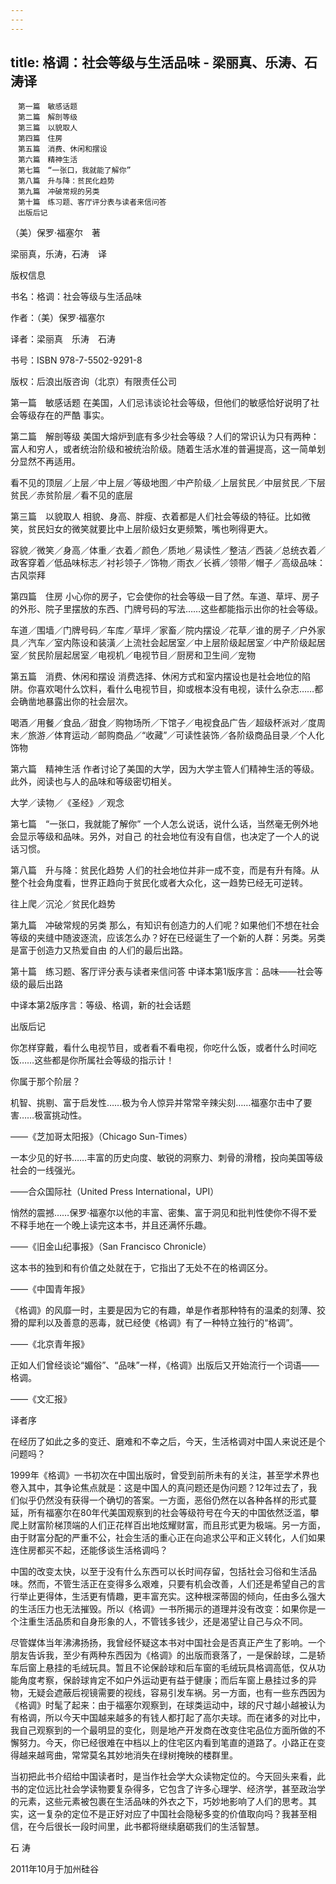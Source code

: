 ```yaml
---
---
---
```

title: 格调：社会等级与生活品味 - 梁丽真、乐涛、石涛译
---


```
　第一篇　敏感话题
　第二篇　解剖等级
　第三篇　以貌取人
　第四篇　住房
　第五篇　消费、休闲和摆设
　第六篇　精神生活
　第七篇　“一张口，我就能了解你”
　第八篇　升与降：贫民化趋势
　第九篇　冲破常规的另类
　第十篇　练习题、客厅评分表与读者来信问答
　出版后记
```






（美）保罗·福塞尔　著

梁丽真，乐涛，石涛　译





版权信息



书名：格调：社会等级与生活品味

作者：（美）保罗·福塞尔

译者：梁丽真　乐涛　石涛

书号：ISBN 978-7-5502-9291-8

版权：后浪出版咨询（北京）有限责任公司






第一篇　敏感话题 在美国，人们忌讳谈论社会等级，但他们的敏感恰好说明了社会等级存在的严酷 事实。

第二篇　解剖等级 美国大熔炉到底有多少社会等级？人们的常识认为只有两种：富人和穷人，或者统治阶级和被统治阶级。随着生活水准的普遍提高，这一简单划分显然不再适用。

看不见的顶层／上层／中上层／等级地图／中产阶级／上层贫民／中层贫民／下层贫民／赤贫阶层／看不见的底层

第三篇　以貌取人 相貌、身高、胖瘦、衣着都是人们社会等级的特征。比如微笑，贫民妇女的微笑就要比中上层阶级妇女更频繁，嘴也咧得更大。

容貌／微笑／身高／体重／衣着／颜色／质地／易读性／整洁／西装／总统衣着／政客穿着／低品味标志／衬衫领子／饰物／雨衣／长裤／领带／帽子／高级品味：古风崇拜

第四篇　住房 小心你的房子，它会使你的社会等级一目了然。车道、草坪、房子的外形、院子里摆放的东西、门牌号码的写法……这些都能指示出你的社会等级。

车道／围墙／门牌号码／车库／草坪／家畜／院内摆设／花草／谁的房子／户外家具／汽车／室内陈设和装潢／上流社会起居室／中上层阶级起居室／中产阶级起居室／贫民阶层起居室／电视机／电视节目／厨房和卫生间／宠物

第五篇　消费、休闲和摆设 消费选择、休闲方式和室内摆设也是社会地位的陷阱。你喜欢喝什么饮料，看什么电视节目，抑或根本没有电视，读什么杂志……都会确凿地暴露出你的社会层次。

喝酒／用餐／食品／甜食／购物场所／下馆子／电视食品广告／超级杯派对／度周末／旅游／体育运动／邮购商品／“收藏”／可读性装饰／各阶级商品目录／个人化饰物

第六篇　精神生活 作者讨论了美国的大学，因为大学主管人们精神生活的等级。此外，阅读也与人的品味和等级密切相关。

大学／读物／《圣经》／观念

第七篇　“一张口，我就能了解你” 一个人怎么说话，说什么话，当然毫无例外地会显示等级和品味。另外，对自己 的社会地位有没有自信，也决定了一个人的说话习惯。

第八篇　升与降：贫民化趋势 人们的社会地位并非一成不变，而是有升有降。从整个社会角度看，世界正趋向于贫民化或者大众化，这一趋势已经无可逆转。

往上爬／沉沦／贫民化趋势

第九篇　冲破常规的另类 那么，有知识有创造力的人们呢？如果他们不想在社会等级的夹缝中随波逐流，应该怎么办？好在已经诞生了一个新的人群：另类。另类是富于创造力又热爱自由 的人们的最后出路。

第十篇　练习题、客厅评分表与读者来信问答 中译本第1版序言：品味——社会等级的最后出路

中译本第2版序言：等级、格调，新的社会话题

出版后记





你怎样穿戴，看什么电视节目，或者看不看电视，你吃什么饭，或者什么时间吃饭……这些都是你所属社会等级的指示计！





你属于那个阶层？





机智、挑剔、富于启发性……极为令人惊异并常常辛辣尖刻……福塞尔击中了要害……极富挑动性。

——《芝加哥太阳报》（Chicago Sun-Times）

一本少见的好书……丰富的历史向度、敏锐的洞察力、刺骨的滑稽，投向美国等级社会的一线强光。

——合众国际社（United Press International，UPI）

悄然的震撼……保罗·福塞尔以他的丰富、密集、富于洞见和批判性使你不得不爱不释手地在一个晚上读完这本书，并且还满怀乐趣。

——《旧金山纪事报》（San Francisco Chronicle）

这本书的独到和有价值之处就在于，它指出了无处不在的格调区分。

——《中国青年报》

《格调》的风靡一时，主要是因为它的有趣，单是作者那种特有的温柔的刻薄、狡猾的犀利以及善意的恶毒，就已经使《格调》有了一种特立独行的“格调”。

——《北京青年报》

正如人们曾经谈论“媚俗”、“品味”一样，《格调》出版后又开始流行一个词语——格调。

——《文汇报》





译者序





在经历了如此之多的变迁、磨难和不幸之后，今天，生活格调对中国人来说还是个问题吗？

1999年《格调》一书初次在中国出版时，曾受到前所未有的关注，甚至学术界也卷入其中，其争论焦点就是：这是中国人的真问题还是伪问题？12年过去了，我们似乎仍然没有获得一个确切的答案。一方面，恶俗仍然在以各种各样的形式蔓延，所有福塞尔在80年代美国观察到的社会等级符号在今天的中国依然泛滥，攀爬上财富阶梯顶端的人们正花样百出地炫耀财富，而且形式更为极端。另一方面，由于财富分配的严重不公，社会生活的重心正在向追求公平和正义转化，人们如果连住房都买不起，还能侈谈生活格调吗？

中国的改变太快，以至于没有什么东西可以长时间存留，包括社会习俗和生活品味。然而，不管生活正在变得多么艰难，只要有机会改善，人们还是希望自己的言行举止更得体，生活更有情趣，更丰富充实。这种根深蒂固的倾向，任由多么强大的生活压力也无法摧毁。所以《格调》一书所揭示的道理并没有改变：如果你是一个注重生活品质和自身形象的人，不管钱多钱少，还是渴望让自己与众不同。

尽管媒体当年沸沸扬扬，我曾经怀疑这本书对中国社会是否真正产生了影响。一个朋友告诉我，至少有两种东西因为《格调》的出版而衰落了，一是保龄球，二是轿车后窗上悬挂的毛绒玩具。暂且不论保龄球和后车窗的毛绒玩具格调高低，仅从功能角度考察，保龄球肯定不如户外运动更有益于健康；而后车窗上悬挂过多的异物，无疑会遮蔽后视镜需要的视线，容易引发车祸。另一方面，也有一些东西因为《格调》时髦了起来：由于福塞尔观察到，在球类运动中，球的尺寸越小越被认为有格调，所以今天中国越来越多的有钱人都打起了高尔夫球。而在诸多的对比中，我自己观察到的一个最明显的变化，则是地产开发商在改变住宅品位方面所做的不懈努力。今天，你已经很难在中档以上的住宅区内看到笔直的道路了。小路正在变得越来越弯曲，常常莫名其妙地消失在绿树掩映的楼群里。

当初把此书介绍给中国读者时，是当作社会学大众读物定位的。今天回头来看，此书的定位远比社会学读物要复杂得多，它包含了许多心理学、经济学，甚至政治学的元素，这些元素被包裹在生活品味的外衣之下，巧妙地影响了人们的思考。其实，这一复杂的定位不是正好对应了中国社会隐秘多变的价值取向吗？我甚至相信，在今后很长一段时间里，此书都将继续磨砺我们的生活智慧。

石 涛

2011年10月于加州硅谷